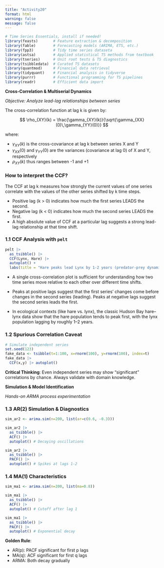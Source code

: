 ```yaml
---
title: "Activity20"
format: html
warning: false
message: false
---
```


```r
# Time Series Essentials, install if needed!
library(feasts)       # Feature extraction & decomposition
library(fable)        # Forecasting models (ARIMA, ETS, etc.)
library(fpp3)         # Tidy time series dataseta
library(astsa)        # Applied statistical TS methods from textbook
library(tseries)      # Unit root tests & TS diagnostics
library(tsibbledata)  # Curated TS datasets
library(quantmod)     # Financial data retrieval
library(tidyquant)    # Financial analysis in tidyverse
library(purrr)        # Functional programming for TS pipelines
library(readr)        # Efficient data import
```


**Cross-Correlation & Multiserial Dynamics**  

*Objective: Analyze lead-lag relationships between series*

The cross-correlation function at lag k is given by:

$$
\rho_{XY}(k) = \frac{\gamma_{XY}(k)}{\sqrt{\gamma_{XX}(0)\,\gamma_{YY}(0)}}
$$

where:

 - $\gamma_{XY}(k)$ is the cross-covariance at lag k between series X and Y
 - $\gamma_{XX}(0)$ and $\gamma_{YY}(0)$ are the variances (covariance at lag 0)
   of X and Y, respectively
 - $\rho_{XY}(k)$ thus ranges between -1 and +1



### How to interpret the CCF?

The CCF at lag k measures how strongly the current values of one series correlate with the values of the other series shifted by k time steps.

- Positive lag (k > 0) indicates how much the first series LEADS the second.
- Negative lag (k < 0) indicates how much the second series LEADS the first.
- A high absolute value of CCF at a particular lag suggests a strong
 lead-lag relationship at that time shift.


### 1.1 CCF Analysis with `pelt`

```r
pelt |> 
  as_tsibble() |>
  CCF(Lynx, Hare) |> 
  autoplot() +
  labs(title = "Hare peaks lead Lynx by 1-2 years (predator-prey dynamics)")
```


- A single cross-correlation plot is sufficient for understanding how two time series move relative to each other over different time shifts.

- Peaks at positive lags suggest that the first series' changes come before changes in the second series (leading). Peaks at negative lags suggest the second series leads the first.

- In ecological contexts (like hare vs. lynx), the classic Hudson Bay hare–lynx data show that the hare population tends to peak first, with the lynx population lagging by roughly 1–2 years.


### 1.2 Spurious Correlation Caveat

```r
# Simulate independent series
set.seed(123)
fake_data <- tsibble(t=1:100, x=rnorm(100), y=rnorm(100), index=t)
fake_data |> 
  CCF(x,y) |> autoplot()
```

**Critical Thinking**: Even independent series may show "significant" correlations by chance. Always validate with domain knowledge.


**Simulation & Model Identification**  

*Hands-on ARMA process experimentation*

### 1.3 AR(2) Simulation & Diagnostics

```r
sim_ar2 <- arima.sim(n=200, list(ar=c(0.6, -0.3))) 

sim_ar2 |> 
  as_tsibble() |>
  ACF() |> 
  autoplot() # Decaying oscillations

sim_ar2 |> 
  as_tsibble() |>
  PACF() |> 
  autoplot() # Spikes at lags 1-2
```

### 1.4 MA(1) Characteristics

```r
sim_ma1 <- arima.sim(n=200, list(ma=0.8))

sim_ma1 |> 
  as_tsibble() |>
  ACF() |> 
  autoplot() # Cutoff after lag 1

sim_ma1 |> 
  as_tsibble() |>
  PACF() |> 
  autoplot() # Exponential decay
```

**Golden Rule**:  

- AR(p): PACF significant for first p lags  
- MA(q): ACF significant for first q lags  
- ARMA: Both decay gradually

